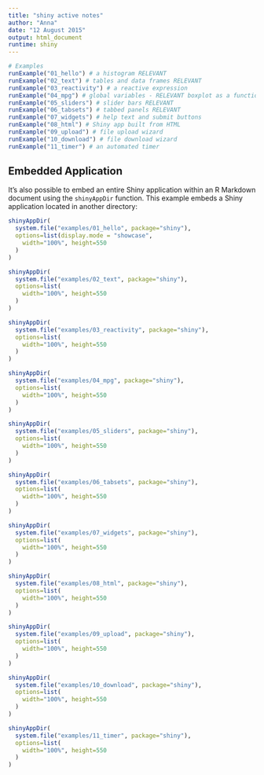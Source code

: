 ```yaml
---
title: "shiny active notes"
author: "Anna"
date: "12 August 2015"
output: html_document
runtime: shiny
---
```




```r
# Examples
runExample("01_hello") # a histogram RELEVANT
runExample("02_text") # tables and data frames RELEVANT
runExample("03_reactivity") # a reactive expression
runExample("04_mpg") # global variables - RELEVANT boxplot as a function of categorical variables
runExample("05_sliders") # slider bars RELEVANT
runExample("06_tabsets") # tabbed panels RELEVANT
runExample("07_widgets") # help text and submit buttons
runExample("08_html") # Shiny app built from HTML
runExample("09_upload") # file upload wizard
runExample("10_download") # file download wizard
runExample("11_timer") # an automated timer
```


## Embedded Application

It's also possible to embed an entire Shiny application within an R Markdown document using the `shinyAppDir` function. This example embeds a Shiny application located in another directory:

```r
shinyAppDir(
  system.file("examples/01_hello", package="shiny"),
  options=list(display.mode = "showcase",
    width="100%", height=550
  )
)


```

```r
shinyAppDir(
  system.file("examples/02_text", package="shiny"),
  options=list(
    width="100%", height=550
  )
)


```


```r
shinyAppDir(
  system.file("examples/03_reactivity", package="shiny"),
  options=list(
    width="100%", height=550
  )
)


```


```r
shinyAppDir(
  system.file("examples/04_mpg", package="shiny"),
  options=list(
    width="100%", height=550
  )
)


```

```r
shinyAppDir(
  system.file("examples/05_sliders", package="shiny"),
  options=list(
    width="100%", height=550
  )
)


```

```r
shinyAppDir(
  system.file("examples/06_tabsets", package="shiny"),
  options=list(
    width="100%", height=550
  )
)


```

```r
shinyAppDir(
  system.file("examples/07_widgets", package="shiny"),
  options=list(
    width="100%", height=550
  )
)


```

```r
shinyAppDir(
  system.file("examples/08_html", package="shiny"),
  options=list(
    width="100%", height=550
  )
)


```

```r
shinyAppDir(
  system.file("examples/09_upload", package="shiny"),
  options=list(
    width="100%", height=550
  )
)


```

```r
shinyAppDir(
  system.file("examples/10_download", package="shiny"),
  options=list(
    width="100%", height=550
  )
)


```

```r
shinyAppDir(
  system.file("examples/11_timer", package="shiny"),
  options=list(
    width="100%", height=550
  )
)


```